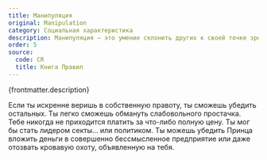 ```yaml
---
title: Манипуляция
original: Manipulation
category: Социальная характеристика
description: Манипуляция — это умение склонить других к своей точке зрения, убедительно врать и блефовать и в целом пудрить людям мозги так, чтобы никто ничего не заподозрил.
order: 5
source:
  code: CR
  title: Книга Правил
---
```



{frontmatter.description}

<DotsContainer>
  <DotsBlock count={1}>
    Если ты искренне веришь в собственную правоту, ты сможешь убедить остальных.
  </DotsBlock>
  <DotsBlock count={2}>
    Ты легко сможешь обмануть слабовольного простачка.
  </DotsBlock>
  <DotsBlock count={3}>
    Тебе никогда не приходится платить за что-либо полную цену.
  </DotsBlock>
  <DotsBlock count={4}>
    Ты мог бы стать лидером секты... или политиком.
  </DotsBlock>
  <DotsBlock count={5}>
    Ты можешь убедить Принца вложить деньги в совершенно бессмысленное
    предприятие или даже отозвать кровавую охоту, объявленную на тебя.
  </DotsBlock>
</DotsContainer>
